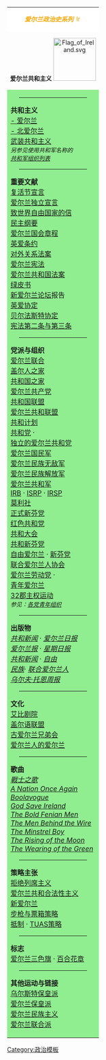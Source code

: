 {| class="box" style="float: right; clear:right; margin-left: 15px; text-align: center; border:1px solid orange; padding:5px; font-size: 85%; width: auto;" 
|+
| style="font-size: 90%; color:#FFA500; background-color:white; text-align:center;" | '''''爱尔兰政治史系列''''' [[File:Ireland-up.png|15px]]
|-
| style="text-align:center;font-size:14px;" |'''爱尔兰共和主义'''
[[File:Flag of Ireland.svg|100px|center]]
|-
| style="background-color:lightgreen" |
<center><hr style="width:80%"></center>
'''共和主义'''<br>
[[爱尔兰共和主义|- 爱尔兰]]<br>
[[北爱尔兰共和主义|- 北爱尔兰]]<br>
[[武装爱尔兰共和主义|武装共和主义]] <br>
<small>''另参见使用共和军名称的<br>[[共和军组织列表]]''</small><br>
<center><hr style="width:80%"></center>
'''重要文献'''<br>
[[复活节宣言]]<br>
[[爱尔兰独立宣言]] <br>
[[致世界自由国家的信]]<br>
[[民主纲要]]<br>
[[爱尔兰国会章程]] <br>
[[英爱条约]] <br>
[[对外关系法案]]<br>
[[爱尔兰宪法]] <br>
[[爱尔兰共和国法案]]<br>
[[绿皮书 (共和军训练手册)|绿皮书]]<br>
[[新爱尔兰论坛]]报告<br>
[[英爱协定]]<br>
[[贝尔法斯特协定]]<br>
[[爱尔兰宪法第二条与第三条|宪法第二条与第三条]] 
<center><hr style="width:80%"></center>
'''党派与组织'''<br>
[[爱尔兰联合]]<br>
[[盖尔人之家]]<br>
[[共和国之家]] <br>
[[爱尔兰共产党]]<br>
[[共和国联盟]] <br>
[[爱尔兰共和联盟]] <br>
[[共和计划]] <br>
[[爱尔兰共和党|共和党]] &#183;<br>
[[独立的爱尔兰共和党]] <br>
[[爱尔兰国民军]]<br>
[[爱尔兰民族无敌军]]<br>
[[爱尔兰民族解放军]]<br>
[[爱尔兰共和军]]<br>
[[爱尔兰共和兄弟会|IRB]] &#183;
[[爱尔兰社会共和党|ISRP]] &#183;
[[爱尔兰共和社会党|IRSP]] <br>
[[莫利·马贵|莫利社]] <br>
[[正式新芬党]]<br>
[[红色共和党]] <br>
[[共和大会]]<br>
[[共和新芬党]]<br>
[[自由爱尔兰]] &#183;
[[新芬党]]<br>
[[联合爱尔兰人协会]]<br>
[[爱尔兰劳动党]] &#183;<br>
[[青年爱尔兰]]<br>
[[32郡主权运动]]<br>
</small>
<small>''参见：[[:Category:爱尔兰政党青年组织|各党青年组织]]''</small>
<center><hr style="width:80%"></center>
'''出版物'''<br>
''[[共和新闻]]'' &#183;   
''[[爱尔兰日报]]''<br>
''[[爱尔兰报]]'' &#183;
''[[星期日报]]'' <br>
''[[共和新闻]]'' &#183;
''[[自由 (爱尔兰报纸)|自由]]'' <br>
''[[民族 (爱尔兰报纸)|民族]]''&#183;
''[[联合爱尔兰人]]''<br>
''[[乌尔夫·托恩周报]]''<br>
<center><hr style="width:80%"></center>
'''文化'''<br>
[[艾比剧院]]<br>
[[盖尔语联盟]]<br>
[[古爱尔兰兄弟会]]<br>
[[爱尔兰人的爱尔兰]]<br>
<center><hr style="width:80%"></center>
'''歌曲'''<br>
''[[戰士之歌]]''<br>
''[[A Nation Once Again]]''<br> 
''[[Boolavogue]]''<br>
''[[God Save Ireland]]''<br>
''[[The Bold Fenian Men]]''<br>
''[[The Men Behind the Wire]]''<br>
''[[The Minstrel Boy]]'' <br>
''[[The Rising of the Moon]]''<br>
''[[The Wearing of the Green]]''
<center><hr style="width:80%"></center>
'''策略主张'''<br>
[[拒绝列席主义]]<br>
[[爱尔兰共和合法性主义]]<br>
[[新爱尔兰]]<br>
[[步枪与票箱策略]]<br>
[[抵制]] &#183;
[[TUAS策略]]<br>
<center><hr style="width:80%"></center>
'''标志'''<br>
[[愛爾蘭國旗|爱尔兰三色旗]] &#183; [[百合花章]]
<center><hr style="width:80%"></center>
'''其他运动与链接'''<br>
[[乌尔斯特保皇派]]<br>
[[爱尔兰保皇派]]<br>
[[爱尔兰民族主义]]<br>
[[爱尔兰联合派]]<br>
|}<noinclude>[[Category:政治模板]]</noinclude>